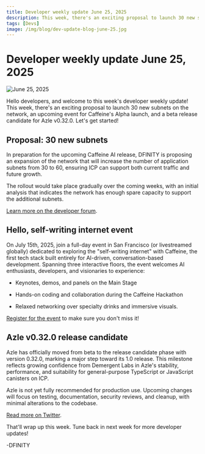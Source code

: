```yaml
---
title: Developer weekly update June 25, 2025
description: This week, there's an exciting proposal to launch 30 new subnets on the network, an upcoming event for Caffeine's Alpha launch, and a beta release candidate for Azle v0.32.0.
tags: [Devs]
image: /img/blog/dev-update-blog-june-25.jpg
---
```


# Developer weekly update June 25, 2025

![June 25, 2025](../../static/img/blog/dev-update-blog-june-25.jpg)

Hello developers, and welcome to this week's developer weekly update! This week, there's an exciting proposal to launch 30 new subnets on the network, an upcoming event for Caffeine's Alpha launch, and a beta release candidate for Azle v0.32.0. Let's get started!

## Proposal: 30 new subnets

In preparation for the upcoming Caffeine AI release, DFINITY is proposing an expansion of the network that will increase the number of application subnets from 30 to 60, ensuring ICP can support both current traffic and future growth.

The rollout would take place gradually over the coming weeks, with an initial analysis that indicates the network has enough spare capacity to support the additional subnets.

[Learn more on the developer forum](https://forum.dfinity.org/t/adjusting-target-topology-for-caffeine-scaling-60-application-subnets-and-a-us-subnet/51540).

## Hello, self-writing internet event

On July 15th, 2025, join a full-day event in San Francisco (or livestreamed globally) dedicated to exploring the "self-writing internet" with Caffeine, the first tech stack built entirely for AI-driven, conversation-based development. Spanning three interactive floors, the event welcomes AI enthusiasts, developers, and visionaries to experience:

- Keynotes, demos, and panels on the Main Stage

- Hands-on coding and collaboration during the Caffeine Hackathon

- Relaxed networking over specialty drinks and immersive visuals.

[Register for the event](https://lu.ma/hello-swi) to make sure you don't miss it!

## Azle v0.32.0 release candidate

Azle has officially moved from beta to the release candidate phase with version 0.32.0, marking a major step toward its 1.0 release. This milestone reflects growing confidence from Demergent Labs in Azle's stability, performance, and suitability for general-purpose TypeScript or JavaScript canisters on ICP.

Azle is not yet fully recommended for production use. Upcoming changes will focus on testing, documentation, security reviews, and cleanup, with minimal alterations to the codebase.

[Read more on Twitter](https://x.com/lastmjs/status/1937865438836519246).

That'll wrap up this week. Tune back in next week for more developer updates!

-DFINITY
